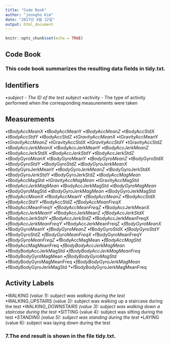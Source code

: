 ---
title: "Code Book"
author: "jeongho Kim"
date: "2017년 4월 22일"
output: html_document
---

```{r setup, include=FALSE}
knitr::opts_chunk$set(echo = TRUE)
```

## Code Book

### This code book summarizes the resulting data fields in tidy.txt.
## Identifiers
*•subject - The ID of the test subject
*•activity - The type of activity performed when the corresponding measurements were taken

## Measurements
*•tBodyAccMeanX
*•tBodyAccMeanY
*•tBodyAccMeanZ
*•tBodyAccStdX
*•tBodyAccStdY
*•tBodyAccStdZ
*•tGravityAccMeanX
*•tGravityAccMeanY
*•tGravityAccMeanZ
*•tGravityAccStdX
*•tGravityAccStdY
*•tGravityAccStdZ
*•tBodyAccJerkMeanX
*•tBodyAccJerkMeanY
*•tBodyAccJerkMeanZ
*•tBodyAccJerkStdX
*•tBodyAccJerkStdY
*•tBodyAccJerkStdZ
*•tBodyGyroMeanX
*•tBodyGyroMeanY
*•tBodyGyroMeanZ
*•tBodyGyroStdX
*•tBodyGyroStdY
*•tBodyGyroStdZ
*•tBodyGyroJerkMeanX
*•tBodyGyroJerkMeanY
*•tBodyGyroJerkMeanZ
*•tBodyGyroJerkStdX
*•tBodyGyroJerkStdY
*•tBodyGyroJerkStdZ
*•tBodyAccMagMean
*•tBodyAccMagStd
*•tGravityAccMagMean
*•tGravityAccMagStd
*•tBodyAccJerkMagMean
*•tBodyAccJerkMagStd
*•tBodyGyroMagMean
*•tBodyGyroMagStd
*•tBodyGyroJerkMagMean
*•tBodyGyroJerkMagStd
*•fBodyAccMeanX
*•fBodyAccMeanY
*•fBodyAccMeanZ
*•fBodyAccStdX
*•fBodyAccStdY
*•fBodyAccStdZ
*•fBodyAccMeanFreqX
*•fBodyAccMeanFreqY
*•fBodyAccMeanFreqZ
*•fBodyAccJerkMeanX
*•fBodyAccJerkMeanY
*•fBodyAccJerkMeanZ
*•fBodyAccJerkStdX
*•fBodyAccJerkStdY
*•fBodyAccJerkStdZ
*•fBodyAccJerkMeanFreqX
*•fBodyAccJerkMeanFreqY
*•fBodyAccJerkMeanFreqZ
*•fBodyGyroMeanX
*•fBodyGyroMeanY
*•fBodyGyroMeanZ
*•fBodyGyroStdX
*•fBodyGyroStdY
*•fBodyGyroStdZ
*•fBodyGyroMeanFreqX
*•fBodyGyroMeanFreqY
*•fBodyGyroMeanFreqZ
*•fBodyAccMagMean
*•fBodyAccMagStd
*•fBodyAccMagMeanFreq
*•fBodyBodyAccJerkMagMean
*•fBodyBodyAccJerkMagStd
*•fBodyBodyAccJerkMagMeanFreq
*•fBodyBodyGyroMagMean
*•fBodyBodyGyroMagStd
*•fBodyBodyGyroMagMeanFreq
*•fBodyBodyGyroJerkMagMean
*•fBodyBodyGyroJerkMagStd
*•fBodyBodyGyroJerkMagMeanFreq

## Activity Labels
*•WALKING (value 1): subject was walking during the test
*•WALKING_UPSTAIRS (value 2): subject was walking up a staircase during the test
*•WALKING_DOWNSTAIRS (value 3): subject was walking down a staircase during the test
*•SITTING (value 4): subject was sitting during the test
*•STANDING (value 5): subject was standing during the test
*•LAYING (value 6): subject was laying down during the test

### 7.The end result is shown in the file tidy.txt.
